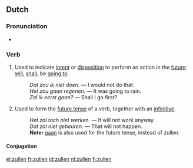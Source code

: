 ==Dutch==

===Pronunciation===
* {{IPA|[ˈzœlə(n)]|lang=nl}}

===Verb===
{{nl-verb|irr}}

# {{context|lang=nl|modal auxiliary}} Used to indicate [[intent]] or [[disposition]] to perform an action in the [[future]]: [[will]], [[shall]], be [[going to]].
#: ''Dat zou ik niet doen.'' &mdash; I would not do that.
#: ''Het zou gaan regenen.'' &mdash; It was going to rain.
#: ''Zal ik eerst gaan?'' &mdash; Shall I go first?
# {{context|lang=nl|auxiliary}} Used to form the [[future tense]] of a verb, together with an [[infinitive]].
#: ''Het zal toch niet werken.'' &mdash; It will not work anyway.
#: ''Dat zal niet gebeuren.'' &mdash; That will not happen.
#: '''Note:''' [[gaan]] is also used for the future tense, instead of zullen.

====Conjugation====
{{nl-conj-irr|zal|zult|2a=zal|zal|zou|-|zulle|zoude|9=zoudt|12a=zal}}

[[el:zullen]]
[[fr:zullen]]
[[id:zullen]]
[[nl:zullen]]
[[fi:zullen]]